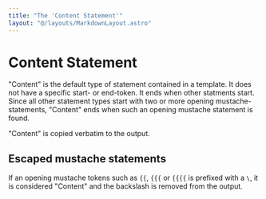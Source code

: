 ```yaml
---
title: "The 'Content Statement'"
layout: "@/layouts/MarkdownLayout.astro"
---
```


# Content Statement

"Content" is the default type of statement contained in a template. It does not have a specific start- or end-token. It ends when other statments start.
Since all other statement types start with two or more opening mustache-statements, "Content" ends when such an opening mustache statement is found.

"Content" is copied verbatim to the output.

[](./content.hb-spec.json)

## Escaped mustache statements

If an opening mustache tokens such as `{{`, `{{{` or `{{{{` is prefixed with a `\`, it is considered "Content" and the backslash is removed from the
output.

[](./escaped-content.hb-spec.json)
